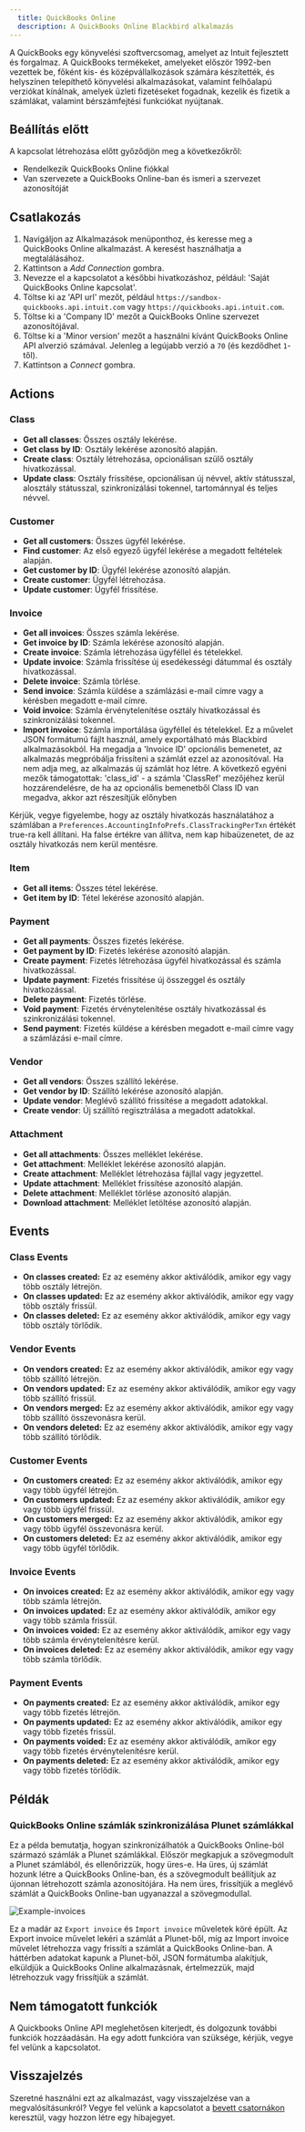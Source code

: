 ```yaml
---
  title: QuickBooks Online
  description: A QuickBooks Online Blackbird alkalmazás
---
```


<LinkCard title="Megtekintés a Githubon" target="_blank" href="https://github.com/bb-io/QuickBooks-Online" icon="github" />

A QuickBooks egy könyvelési szoftvercsomag, amelyet az Intuit fejlesztett és forgalmaz. A QuickBooks termékeket, amelyeket először 1992-ben vezettek be, főként kis- és középvállalkozások számára készítették, és helyszínen telepíthető könyvelési alkalmazásokat, valamint felhőalapú verziókat kínálnak, amelyek üzleti fizetéseket fogadnak, kezelik és fizetik a számlákat, valamint bérszámfejtési funkciókat nyújtanak.

## Beállítás előtt 

A kapcsolat létrehozása előtt győződjön meg a következőkről:

- Rendelkezik QuickBooks Online fiókkal
- Van szervezete a QuickBooks Online-ban és ismeri a szervezet azonosítóját

## Csatlakozás

1. Navigáljon az Alkalmazások menüponthoz, és keresse meg a QuickBooks Online alkalmazást. A keresést használhatja a megtalálásához.
2. Kattintson a _Add Connection_ gombra.
3. Nevezze el a kapcsolatot a későbbi hivatkozáshoz, például: 'Saját QuickBooks Online kapcsolat'.
4. Töltse ki az 'API url' mezőt, például `https://sandbox-quickbooks.api.intuit.com` vagy `https://quickbooks.api.intuit.com`.
5. Töltse ki a 'Company ID' mezőt a QuickBooks Online szervezet azonosítójával.
6. Töltse ki a 'Minor version' mezőt a használni kívánt QuickBooks Online API alverzió számával. Jelenleg a legújabb verzió a `70` (és kezdődhet `1`-től).
7. Kattintson a _Connect_ gombra.

## Actions

### Class

- **Get all classes**: Összes osztály lekérése.
- **Get class by ID**: Osztály lekérése azonosító alapján.
- **Create class**: Osztály létrehozása, opcionálisan szülő osztály hivatkozással.
- **Update class**: Osztály frissítése, opcionálisan új névvel, aktív státusszal, alosztály státusszal, szinkronizálási tokennel, tartománnyal és teljes névvel.

### Customer

- **Get all customers**: Összes ügyfél lekérése.
- **Find customer**: Az első egyező ügyfél lekérése a megadott feltételek alapján.
- **Get customer by ID**: Ügyfél lekérése azonosító alapján.
- **Create customer**: Ügyfél létrehozása.
- **Update customer**: Ügyfél frissítése.

### Invoice

- **Get all invoices**: Összes számla lekérése.
- **Get invoice by ID**: Számla lekérése azonosító alapján.
- **Create invoice**: Számla létrehozása ügyféllel és tételekkel.
- **Update invoice**: Számla frissítése új esedékességi dátummal és osztály hivatkozással.
- **Delete invoice**: Számla törlése.
- **Send invoice**: Számla küldése a számlázási e-mail címre vagy a kérésben megadott e-mail címre.
- **Void invoice**: Számla érvénytelenítése osztály hivatkozással és szinkronizálási tokennel.
- **Import invoice**: Számla importálása ügyféllel és tételekkel. Ez a művelet JSON formátumú fájlt használ, amely exportálható más Blackbird alkalmazásokból. Ha megadja a 'Invoice ID' opcionális bemenetet, az alkalmazás megpróbálja frissíteni a számlát ezzel az azonosítóval. Ha nem adja meg, az alkalmazás új számlát hoz létre. A következő egyéni mezők támogatottak: 'class_id' - a számla 'ClassRef' mezőjéhez kerül hozzárendelésre, de ha az opcionális bemenetből Class ID van megadva, akkor azt részesítjük előnyben

Kérjük, vegye figyelembe, hogy az osztály hivatkozás használatához a számlában a `Preferences.AccountingInfoPrefs.ClassTrackingPerTxn` értékét true-ra kell állítani. Ha false értékre van állítva, nem kap hibaüzenetet, de az osztály hivatkozás nem kerül mentésre.

### Item

- **Get all items**: Összes tétel lekérése.
- **Get item by ID**: Tétel lekérése azonosító alapján.

### Payment

- **Get all payments**: Összes fizetés lekérése.
- **Get payment by ID**: Fizetés lekérése azonosító alapján.
- **Create payment**: Fizetés létrehozása ügyfél hivatkozással és számla hivatkozással.
- **Update payment**: Fizetés frissítése új összeggel és osztály hivatkozással.
- **Delete payment**: Fizetés törlése.
- **Void payment**: Fizetés érvénytelenítése osztály hivatkozással és szinkronizálási tokennel.
- **Send payment**: Fizetés küldése a kérésben megadott e-mail címre vagy a számlázási e-mail címre.

### Vendor

- **Get all vendors**: Összes szállító lekérése.
- **Get vendor by ID**: Szállító lekérése azonosító alapján.
- **Update vendor**: Meglévő szállító frissítése a megadott adatokkal.
- **Create vendor**: Új szállító regisztrálása a megadott adatokkal.

### Attachment

- **Get all attachments**: Összes melléklet lekérése.
- **Get attachment**: Melléklet lekérése azonosító alapján.
- **Create attachment**: Melléklet létrehozása fájllal vagy jegyzettel.
- **Update attachment**: Melléklet frissítése azonosító alapján.
- **Delete attachment**: Melléklet törlése azonosító alapján.
- **Download attachment**: Melléklet letöltése azonosító alapján.

## Events

### Class Events

- **On classes created:** Ez az esemény akkor aktiválódik, amikor egy vagy több osztály létrejön.
- **On classes updated:** Ez az esemény akkor aktiválódik, amikor egy vagy több osztály frissül.
- **On classes deleted:** Ez az esemény akkor aktiválódik, amikor egy vagy több osztály törlődik.

### Vendor Events

- **On vendors created:** Ez az esemény akkor aktiválódik, amikor egy vagy több szállító létrejön.
- **On vendors updated:** Ez az esemény akkor aktiválódik, amikor egy vagy több szállító frissül.
- **On vendors merged:** Ez az esemény akkor aktiválódik, amikor egy vagy több szállító összevonásra kerül.
- **On vendors deleted:** Ez az esemény akkor aktiválódik, amikor egy vagy több szállító törlődik.

### Customer Events

- **On customers created:** Ez az esemény akkor aktiválódik, amikor egy vagy több ügyfél létrejön.
- **On customers updated:** Ez az esemény akkor aktiválódik, amikor egy vagy több ügyfél frissül.
- **On customers merged:** Ez az esemény akkor aktiválódik, amikor egy vagy több ügyfél összevonásra kerül.
- **On customers deleted:** Ez az esemény akkor aktiválódik, amikor egy vagy több ügyfél törlődik.

### Invoice Events

- **On invoices created:** Ez az esemény akkor aktiválódik, amikor egy vagy több számla létrejön.
- **On invoices updated:** Ez az esemény akkor aktiválódik, amikor egy vagy több számla frissül.
- **On invoices voided:** Ez az esemény akkor aktiválódik, amikor egy vagy több számla érvénytelenítésre kerül.
- **On invoices deleted:** Ez az esemény akkor aktiválódik, amikor egy vagy több számla törlődik.

### Payment Events

- **On payments created:** Ez az esemény akkor aktiválódik, amikor egy vagy több fizetés létrejön.
- **On payments updated:** Ez az esemény akkor aktiválódik, amikor egy vagy több fizetés frissül.
- **On payments voided:** Ez az esemény akkor aktiválódik, amikor egy vagy több fizetés érvénytelenítésre kerül.
- **On payments deleted:** Ez az esemény akkor aktiválódik, amikor egy vagy több fizetés törlődik.

## Példák

### QuickBooks Online számlák szinkronizálása Plunet számlákkal

Ez a példa bemutatja, hogyan szinkronizálhatók a QuickBooks Online-ból származó számlák a Plunet számlákkal. Először megkapjuk a szövegmodult a Plunet számlából, és ellenőrizzük, hogy üres-e. Ha üres, új számlát hozunk létre a QuickBooks Online-ban, és a szövegmodult beállítjuk az újonnan létrehozott számla azonosítójára. Ha nem üres, frissítjük a meglévő számlát a QuickBooks Online-ban ugyanazzal a szövegmodullal.

![Example-invoices](https://raw.githubusercontent.com/bb-io/QuickBooks-Online/main/image/README/Example-invoices.png)

Ez a madár az `Export invoice` és `Import invoice` műveletek köré épült. Az Export invoice művelet lekéri a számlát a Plunet-ből, míg az Import invoice művelet létrehozza vagy frissíti a számlát a QuickBooks Online-ban. A háttérben adatokat kapunk a Plunet-ből, JSON formátumba alakítjuk, elküldjük a QuickBooks Online alkalmazásnak, értelmezzük, majd létrehozzuk vagy frissítjük a számlát.

## Nem támogatott funkciók

A Quickbooks Online API meglehetősen kiterjedt, és dolgozunk további funkciók hozzáadásán. Ha egy adott funkcióra van szüksége, kérjük, vegye fel velünk a kapcsolatot.

## Visszajelzés

Szeretné használni ezt az alkalmazást, vagy visszajelzése van a megvalósításunkról? Vegye fel velünk a kapcsolatot a [bevett csatornákon](https://www.blackbird.io/) keresztül, vagy hozzon létre egy hibajegyet.